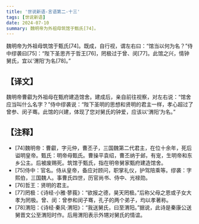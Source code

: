 ```yaml
---
title: '世说新语-言语第二-十三'
tags: [世说新语]
date: 2024-07-10
summary: 魏明帝为外祖母筑馆于甄氏[74]。
---
```


魏明帝为外祖母筑馆于甄氏[74]。既成，自行视，谓左右曰：“馆当以何为名？”侍中缪袭曰[75]：“陛下圣思齐于哲王[76]，罔极过于曾、闵[77]。此馆之兴，情钟舅氏，宜以‘渭阳’为名[78]。”

## 【译文】

魏明帝曹叡为外祖母在甄府建造馆舍。建成后，亲自前往视察，对左右说：“馆舍应当叫什么名字？”侍中缪袭说：“陛下圣明的思想和贤明的君主一样，孝心超过了曾参、闵子骞。此馆的兴建，体现了您对舅氏的钟爱，应该以‘渭阳’为名。”

## 【注释】

- [74]魏明帝：曹叡，字元仲，曹丕子，三国魏第二代君主，在位十余年，死后谥明皇帝。甄氏：明帝母甄氏。曹操平袁绍，曹丕纳于邺，有宠，生明帝和东乡公主。后被废赐死。筑馆于甄氏，指在明帝舅家甄府建造馆舍。
- [75]侍中：官名。侍从皇帝，备应对顾问，职掌礼仪，护驾陪乘等。缪袭：字熙伯，三国魏人。事曹氏四世，历官尚书、侍中、光禄勋。
- [76]哲王：贤明的君主。
- [77]罔极：《诗经·小雅·蓼莪》：“欲报之德，昊天罔极。”后称父母之恩或子女大孝为罔极。曾、闵：曾参和闵子骞，孔子的两个弟子，均以孝著称。
- [78]渭阳：《诗经·秦风·渭阳》：“我送舅氏，曰至渭阳。”据说，此诗是秦康公送舅晋文公至渭阳时作。后用渭阳表示外甥对舅氏的情谊。
